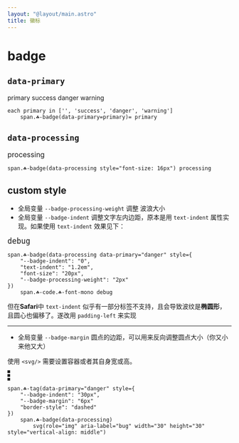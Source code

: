 ```yaml
---
layout: "@layout/main.astro"
title: 徽标
---
```



# badge

## `data-primary`

<T tag="span" class="☘-badge">primary</T>
<T tag="span" class="☘-badge" data-primary="success">success</T>
<T tag="span" class="☘-badge" data-primary="danger">danger</T>
<T tag="span" class="☘-badge" data-primary="warning">warning</T>

```pug
each primary in ['', 'success', 'danger', 'warning']
    span.☘-badge(data-primary=primary)= primary
```

## `data-processing`

<T tag="span" class="☘-badge" data-processing style="font-size: 16px">processing</T>

```pug
span.☘-badge(data-processing style="font-size: 16px") processing
```

## custom style

- 全局变量 `--badge-processing-weight` 调整 波浪大小
- 全局变量 `--badge-indent` 调整文字左内边距，原本是用 `text-indent` 属性实现。如果使用 `text-indent` 效果见下：

<T tag="span" class="☘-badge" data-processing data-primary="danger" style="
    --badge-indent: 0; 
    text-indent: 1.2em; 
    font-size: 20px; 
    --badge-processing-weight: 2px
">`debug`</T>

```pug
span.☘-badge(data-processing data-primary="danger" style={
    "--badge-indent": "0",
    "text-indent": "1.2em",
    "font-size": "20px",
    "--badge-processing-weight": "2px"
})
    span.☘-code.☘-font-mono debug
```

但在**Safari**中 `text-indent` 似乎有一部分标签不支持，且会导致波纹是**椭圆形**，且圆心也偏移了。遂改用 `padding-left` 来实现

***

- 全局变量 `--badge-margin` 圆点的边距，可以用来反向调整圆点大小（你又小来他又大）

使用 `<svg/>` 需要设置容器或者其自身宽或高。

<T tag="span" class="☘-tag" data-primary="danger" style="--badge-indent:30px;--badge-margin:6px;border-style:dashed">
    <T tag="span" class="☘-badge" data-processing>
        <Icon name="general/outline/bug" role="img" aria-label="bug" width="30" height="30" style="vertical-align: middle"/>
    </T>
</T>

```pug
span.☘-tag(data-primary="danger" style={
    "--badge-indent": "30px",
    "--badge-margin": "6px"
    "border-style": "dashed"
})
    span.☘-badge(data-processing)
        svg(role="img" aria-label="bug" width="30" height="30" style="vertical-align: middle")
```
